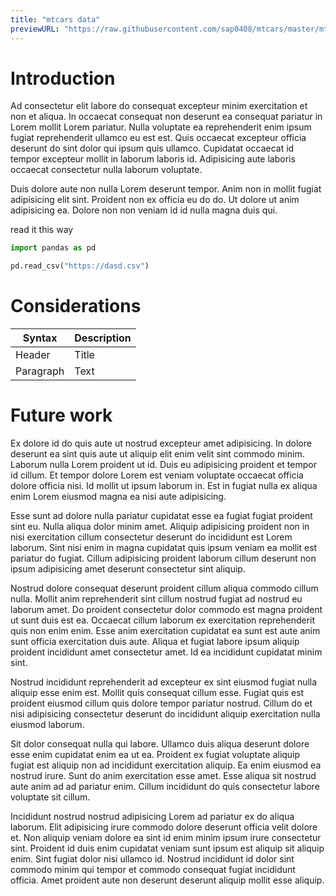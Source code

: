 ```yaml
---
title: "mtcars data"
previewURL: "https://raw.githubusercontent.com/sap0408/mtcars/master/mtcars.csv"
---
```


# Introduction

Ad consectetur elit labore do consequat excepteur minim exercitation et non et aliqua. In occaecat consequat non deserunt ea consequat pariatur in Lorem mollit Lorem pariatur. Nulla voluptate ea reprehenderit enim ipsum fugiat reprehenderit ullamco eu est est. Quis occaecat excepteur officia deserunt do sint dolor qui ipsum quis ullamco. Cupidatat occaecat id tempor excepteur mollit in laborum laboris id. Adipisicing aute laboris occaecat consectetur nulla laborum voluptate.

Duis dolore aute non nulla Lorem deserunt tempor. Anim non in mollit fugiat adipisicing elit sint. Proident non ex officia eu do do. Ut dolore ut anim adipisicing ea. Dolore non non veniam id id nulla magna duis qui.

read it this way

```python
import pandas as pd

pd.read_csv("https://dasd.csv")
```

# Considerations

| Syntax    | Description |
| --------- | ----------- |
| Header    | Title       |
| Paragraph | Text        |


# Future work

Ex dolore id do quis aute ut nostrud excepteur amet adipisicing. In dolore deserunt ea sint quis aute ut aliquip elit enim velit sint commodo minim. Laborum nulla Lorem proident ut id. Duis eu adipisicing proident et tempor id cillum. Et tempor dolore Lorem est veniam voluptate occaecat officia dolore officia nisi. Id mollit ut ipsum laborum in. Est in fugiat nulla ex aliqua enim Lorem eiusmod magna ea nisi aute adipisicing.

Esse sunt ad dolore nulla pariatur cupidatat esse ea fugiat fugiat proident sint eu. Nulla aliqua dolor minim amet. Aliquip adipisicing proident non in nisi exercitation cillum consectetur deserunt do incididunt est Lorem laborum. Sint nisi enim in magna cupidatat quis ipsum veniam ea mollit est pariatur do fugiat. Cillum adipisicing proident laborum cillum deserunt non ipsum adipisicing amet deserunt consectetur sint aliquip.

Nostrud dolore consequat deserunt proident cillum aliqua commodo cillum nulla. Mollit anim reprehenderit sint cillum nostrud fugiat ad nostrud eu laborum amet. Do proident consectetur dolor commodo est magna proident ut sunt duis est ea. Occaecat cillum laborum ex exercitation reprehenderit quis non enim enim. Esse anim exercitation cupidatat ea sunt est aute anim sunt officia exercitation duis aute. Aliqua et fugiat labore ipsum aliquip proident incididunt amet consectetur amet. Id ea incididunt cupidatat minim sint.

Nostrud incididunt reprehenderit ad excepteur ex sint eiusmod fugiat nulla aliquip esse enim est. Mollit quis consequat cillum esse. Fugiat quis est proident eiusmod cillum quis dolore tempor pariatur nostrud. Cillum do et nisi adipisicing consectetur deserunt do incididunt aliquip exercitation nulla eiusmod laborum.

Sit dolor consequat nulla qui labore. Ullamco duis aliqua deserunt dolore esse enim cupidatat enim ea ut ea. Proident ex fugiat voluptate aliquip fugiat est aliquip non ad incididunt exercitation aliquip. Ea enim eiusmod ea nostrud irure. Sunt do anim exercitation esse amet. Esse aliqua sit nostrud aute anim ad ad pariatur enim. Cillum incididunt do quis consectetur labore voluptate sit cillum.

Incididunt nostrud nostrud adipisicing Lorem ad pariatur ex do aliqua laborum. Elit adipisicing irure commodo dolore deserunt officia velit dolore et. Non aliquip veniam dolore ea sint id enim minim ipsum irure consectetur sint. Proident id duis enim cupidatat veniam sunt ipsum est aliquip sit aliquip enim. Sint fugiat dolor nisi ullamco id. Nostrud incididunt id dolor sint commodo minim qui tempor et commodo consequat fugiat incididunt officia. Amet proident aute non deserunt deserunt aliquip mollit esse aliquip.